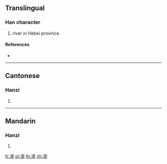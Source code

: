 ==Translingual==

===Han character===
{{Han char|rn=85|rad=水|as=11|sn=14|four=37127|canj=EYDL}}

# river in Hebei province

====References====
* {{Han ref|kx=0647.130|dkj=18178|dj=1057.120|hdz=31705.010|uh=6F37|ud=28471|bh=E272|bd=57970}}

----

==Cantonese==

===Hanzi===
{{yue-hanzi|jyut=|y=kwok3}}

# {{defn|lang=yue|sort=水11}}

----

==Mandarin==

===Hanzi===
{{cmn-hanzi|pin=[[kuò]] ([[kuo4]])|wg=k'uo<sup>4</sup>}}

# {{defn|lang=cmn|sort=水11}}

[[fr:漷]]
[[pl:漷]]
[[th:漷]]
[[zh:漷]]